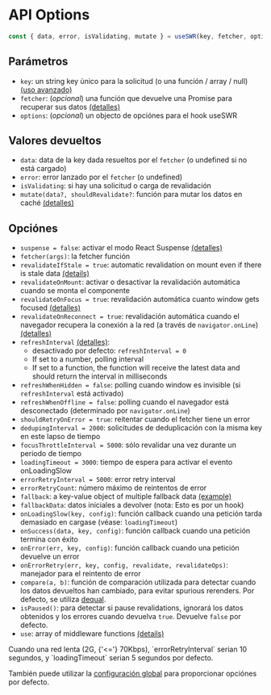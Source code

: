 
# API Options

```js
const { data, error, isValidating, mutate } = useSWR(key, fetcher, options)
```

## Parámetros

- `key`: un string key único para la solicitud (o una función / array / null)
  [(uso avanzado)](/docs/conditional-fetching)
- `fetcher`: (_opcional_) una función que devuelve una Promise para recuperar
  sus datos [(detalles)](/docs/data-fetching)
- `options`: (_opcional_) un objecto de opciónes para el hook useSWR

## Valores devueltos

- `data`: data de la key dada resueltos por el `fetcher` (o undefined si no está
  cargado)
- `error`: error lanzado por el `fetcher` (o undefined)
- `isValidating`: si hay una solicitud o carga de revalidación
- `mutate(data?, shouldRevalidate?`: función para mutar los datos en caché
  [(detalles)](/docs/mutation)

## Opciónes

- `suspense = false`: activar el modo React Suspense
  [(detalles)](/docs/suspense)
- `fetcher(args)`: la fetcher función
- `revalidateIfStale = true`: automatic revalidation on mount even if there is
  stale data [(details)](/docs/revalidation#disable-automatic-revalidations)
- `revalidateOnMount`: activar o desactivar la revalidación automática cuando se
  monta el componente
- `revalidateOnFocus = true`: revalidación automática cuanto window gets focused
  [(detalles)](/docs/revalidation)
- `revalidateOnReconnect = true`: revalidación automática cuando el navegador
  recupera la conexión a la red (a través de `navigator.onLine`)
  [(detalles)](/docs/revalidation)
- `refreshInterval` [(detalles)](/docs/revalidation):
  - desactivado por defecto: `refreshInterval = 0`
  - If set to a number, polling interval
  - If set to a function, the function will receive the latest data and should
    return the interval in milliseconds
- `refreshWhenHidden = false`: polling cuando window es invisible (si
  `refreshInterval` está activado)
- `refreshWhenOffline = false`: polling cuando el navegador está desconectado
  (determinado por `navigator.onLine`)
- `shouldRetryOnError = true`: reitentar cuando el fetcher tiene un error
- `dedupingInterval = 2000`: solicitudes de deduplicación con la misma key en
  este lapso de tiempo
- `focusThrottleInterval = 5000`: sólo revalidar una vez durante un periodo de
  tiempo
- `loadingTimeout = 3000`: tiempo de espera para activar el evento onLoadingSlow
- `errorRetryInterval = 5000`: error retry interval
- `errorRetryCount`: número máximo de reintentos de error
- `fallback`: a key-value object of multiple fallback data
  [(example)](/docs/with-nextjs)
- `fallbackData`: datos iniciales a devolver (nota: Esto es por un hook)
- `onLoadingSlow(key, config)`: función callback cuando una petición tarda
  demasiado en cargase (véase: `loadingTimeout`)
- `onSuccess(data, key, config)`: función callback cuando una petición termina
  con éxito
- `onError(err, key, config)`: función callback cuando una petición devuelve un
  error
- `onErrorRetry(err, key, config, revalidate, revalidateOps)`: manejador para el
  reintento de error
- `compare(a, b)`: función de comparación utilizada para detectar cuando los
  datos devueltos han cambiado, para evitar spurious rerenders. Por defecto, se
  utiliza [dequal](https://github.com/lukeed/dequal).
- `isPaused()`: para detectar si pause revalidations, ignorará los datos
  obtenidos y los errores cuando devuelva `true`. Devuelve `false` por defecto.
- `use`: array of middleware functions [(details)](/docs/middleware)

<Callout emoji="💡">
  Cuando una red lenta (2G, {'<='} 70Kbps), `errorRetryInterval` serian 10
  segundos, y `loadingTimeout` serian 5 segundos por defecto.
</Callout>

También puede utilizar la [configuración global](/docs/global-configuration)
para proporcionar opciónes por defecto.
